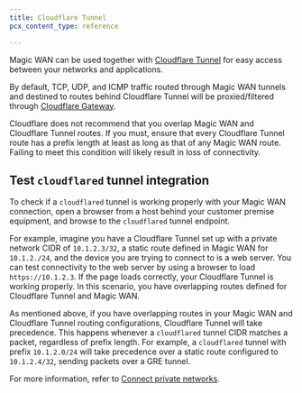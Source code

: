 ```yaml
---
title: Cloudflare Tunnel
pcx_content_type: reference

---
```



Magic WAN can be used together with [Cloudflare Tunnel](/cloudflare-one/connections/connect-networks/) for easy access between your networks and applications.

By default, TCP, UDP, and ICMP traffic routed through Magic WAN tunnels and destined to routes behind Cloudflare Tunnel will be proxied/filtered through [Cloudflare Gateway](/cloudflare-one/policies/gateway/).

Cloudflare does not recommend that you overlap Magic WAN and Cloudflare Tunnel routes. If you must, ensure that every Cloudflare Tunnel route has a prefix length at least as long as that of any Magic WAN route. Failing to meet this condition will likely result in loss of connectivity.

## Test `cloudflared` tunnel integration

To check if a `cloudflared` tunnel is working properly with your Magic WAN connection, open a browser from a host behind your customer premise equipment, and browse to the `cloudflared` tunnel endpoint.

For example, imagine you have a Cloudflare Tunnel set up with a private network CIDR of `10.1.2.3/32`, a static route defined in Magic WAN for `10.1.2./24`, and the device you are trying to connect to is a web server. You can test connectivity to the web server by using a browser to load `https://10.1.2.3`. If the page loads correctly, your Cloudflare Tunnel is working properly. In this scenario, you have overlapping routes defined for Cloudflare Tunnel and Magic WAN.

As mentioned above, if you have overlapping routes in your Magic WAN and Cloudflare Tunnel routing configurations, Cloudflare Tunnel will take precedence. This happens whenever a `cloudflared` tunnel CIDR matches a packet, regardless of prefix length. For example, a `cloudflared` tunnel with prefix `10.1.2.0/24` will take precedence over a static route configured to `10.1.2.4/32`, sending packets over a GRE tunnel.

For more information, refer to [Connect private networks](/cloudflare-one/connections/connect-networks/private-net/cloudflared/).

<Render file="traceroute" />
